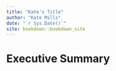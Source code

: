 ```yaml
--- 
title: "Kate's Title"
author: "Kate Mills"
date: "`r Sys.Date()`"
site: bookdown::bookdown_site
---
```


# Executive Summary

